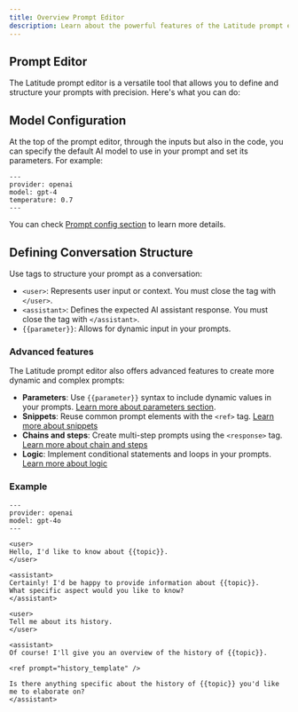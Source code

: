 ```yaml
---
title: Overview Prompt Editor 
description: Learn about the powerful features of the Latitude prompt editor.
---
```


## Prompt Editor
The Latitude prompt editor is a versatile tool that allows you to define and structure your prompts with precision. Here's what you can do:

## Model Configuration
At the top of the prompt editor, through the inputs but also in the code, you can specify the default AI model to use in your prompt and set its parameters. For example:

```
---
provider: openai
model: gpt-4
temperature: 0.7
---
```
You can check [Prompt config section](/guides/prompt-manager/parameters) to learn more details.

## Defining Conversation Structure
Use tags to structure your prompt as a conversation:
- `<user>`: Represents user input or context. You must close the tag with `</user>`.
- `<assistant>`: Defines the expected AI assistant response. You must close the tag with `</assistant>`.
- `{{parameter}}`: Allows for dynamic input in your prompts.

### Advanced features
The Latitude prompt editor also offers advanced features to create more dynamic and complex prompts:

- **Parameters**: Use `{{parameter}}` syntax to include dynamic values in your prompts. [Learn more about parameters section](/guides/prompt-manager/parameters).
- **Snippets**: Reuse common prompt elements with the `<ref>` tag. [Learn more about snippets](/guides/prompt-manager/snippets)
- **Chains and steps**: Create multi-step prompts using the `<response>` tag. [Learn more about chain and steps](/guides/prompt-manager/chains)
- **Logic**: Implement conditional statements and loops in your prompts. [Learn more about logic](/guides/prompt-manager/logic)

### Example

```
---
provider: openai
model: gpt-4o
---

<user>
Hello, I'd like to know about {{topic}}.
</user>

<assistant>
Certainly! I'd be happy to provide information about {{topic}}. 
What specific aspect would you like to know?
</assistant>

<user>
Tell me about its history.
</user>

<assistant>
Of course! I'll give you an overview of the history of {{topic}}.

<ref prompt="history_template" />

Is there anything specific about the history of {{topic}} you'd like me to elaborate on?
</assistant>
```

